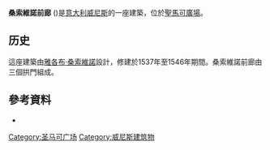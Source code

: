 {{Infobox building
|name = 桑索維諾前廊
|image = Loggetta Sansovino a Venezia.jpg
|mapframe = no
|location = [[意大利|意大利]][[威尼斯|威尼斯]]
|architect = Jacopo Sansovino<!--
-->{{infobox|child=yes
| label1 = Construction
| data1 = {{start date|1538}}–{{end date|1546}}
}}
|style= High Renaissance
}}
'''桑索維諾前廊''' ({{Lang-it|Loggetta del Sansovino}})是[[意大利|意大利]][[威尼斯|威尼斯]]的一座建築，位於[[聖馬可廣場|聖馬可廣場]]。

==历史==
這座建築由[[雅各布·桑索維諾|雅各布·桑索維諾]]設計，修建於1537年至1546年期間。桑索維諾前廊由三個拱門組成。

== 參考資料 ==
*{{cite book|author=Giulio Lorenzetti|title=Venezia e il suo estuario|year=1963|edition=Edizioni Lint|location=Trieste|isbn=88-86179-24-3|pages=146-147页}}

{{圣马可广场}}
{{Authority control}}
[[Category:圣马可广场|Category:圣马可广场]]
[[Category:威尼斯建筑物|Category:威尼斯建筑物]]